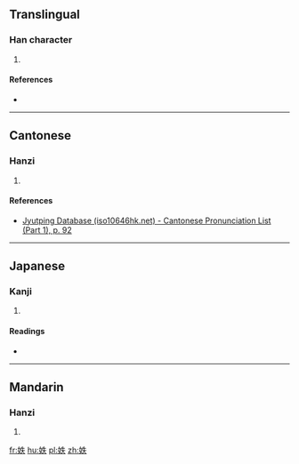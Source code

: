 ==Translingual==

===Han character===
{{Han char|rn=38|rad=女|as=05|sn=8|four=|canj=女竹手人 (VHQO)|ids=⿰[[女]][[失]]}}

# {{defn|Han|sort=女05}}

====References====
* {{Han ref|kx=0257.250|dkj=06135|dj=0522.200|hdz=21038.010|uh=59B7|ud=22967}}

----

==Cantonese==

===Hanzi===
{{yue-hanzi|jyut=[[zat6]]|y=jat6}}

# {{defn|lang=yue|sort=女05}}

====References====
* [http://www.iso10646hk.net/jp/document/download.jsp Jyutping Database (iso10646hk.net) - Cantonese Pronunciation List (Part 1), p. 92]

----

==Japanese==

===Kanji===
{{ja-kanji|grade=|rs=女05}}

# {{defn|lang=ja|sort=女05}}

====Readings====
* {{ja-readings|on=[[ちつ]] (chitsu), [[じち]] (jichi), [[いつ]] (itsu), [[いち]] (ichi), [[てつ]] (tetsu)|kun=[[めい]] (mei)}}

----

==Mandarin==

===Hanzi===
{{cmn-hanzi|pin=[[zhí]] ([[zhi2]])|wg=chih<sup>2</sup>}}

# {{defn|lang=cmn|sort=女05}}

[[fr:妷]]
[[hu:妷]]
[[pl:妷]]
[[zh:妷]]